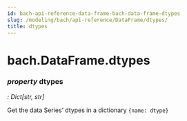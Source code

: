 ```yaml
---
id: bach-api-reference-data-frame-bach-data-frame-dtypes
slug: /modeling/bach/api-reference/DataFrame/dtypes/
title: dtypes
---
```


# bach.DataFrame.dtypes

<div className="property">

### <span className="type-annotation"><em>property </em></span> <span className="name">dtypes</span>

<span className="type-annotation"><em>

: Dict[str, str]

</em></span> 


<div className="content">

Get the data Series’ dtypes in a dictionary `{name: dtype}`


</div>


</div>

